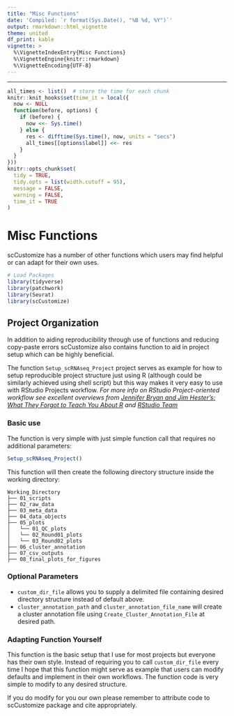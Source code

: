 ```yaml
---
title: "Misc Functions"
date: 'Compiled: `r format(Sys.Date(), "%B %d, %Y")`'
output: rmarkdown::html_vignette
theme: united
df_print: kable
vignette: >
  %\VignetteIndexEntry{Misc Functions}
  %\VignetteEngine{knitr::rmarkdown}
  %\VignetteEncoding{UTF-8}
---
```

***

<style>
p.caption {
  font-size: 0.9em;
}
</style>
 
```r
all_times <- list()  # store the time for each chunk
knitr::knit_hooks$set(time_it = local({
  now <- NULL
  function(before, options) {
    if (before) {
      now <<- Sys.time()
    } else {
      res <- difftime(Sys.time(), now, units = "secs")
      all_times[[options$label]] <<- res
    }
  }
}))
knitr::opts_chunk$set(
  tidy = TRUE,
  tidy.opts = list(width.cutoff = 95),
  message = FALSE,
  warning = FALSE,
  time_it = TRUE
)
```

# Misc Functions  
scCustomize has a number of other functions which users may find helpful or can adapt for their own uses.
```r
# Load Packages
library(tidyverse)
library(patchwork)
library(Seurat)
library(scCustomize)
```


## Project Organization
In addition to aiding reproducibility through use of functions and reducing copy-paste errors scCustomize also contains function to aid in project setup which can be highly beneficial.

The function `Setup_scRNAseq_Project` project serves as example for how to setup reproducible project structure just using R (although could be similarly achieved using shell script) but this way makes it very easy to use with RStudio Projects workflow.
*For more info on RStudio Project-oriented workflow see excellent overviews from [Jennifer Bryan and Jim Hester's: What They Forgot to Teach You About R](https://rstats.wtf/project-oriented-workflow.html) and [RStudio Team](https://support.rstudio.com/hc/en-us/articles/200526207-Using-Projects)*

### Basic use 
The function is very simple with just simple function call that requires no additional parameters:
```r
Setup_scRNAseq_Project()
```

This function will then create the following directory structure inside the working directory:  
```
Working_Directory
├── 01_scripts
├── 02_raw_data
├── 03_meta_data
├── 04_data_objects
├── 05_plots
│   └── 01_QC_plots
│   └── 02_Round01_plots
│   └── 03_Round02_plots
├── 06_cluster_annotation
├── 07_csv_outputs
├── 08_final_plots_for_figures
```

### Optional Parameters

* `custom_dir_file` allows you to supply a delimited file containing desired directory structure instead of default above.
* `cluster_annotation_path` and `cluster_annotation_file_name` will create a cluster annotation file using `Create_Cluster_Annotation_File` at desired path.

### Adapting Function Yourself
This function is the basic setup that I use for most projects but everyone has their own style.  Instead of requiring you to call `custom_dir_file` every time I hope that this function might serve as example that users can modify defaults and implement in their own workflows.  The function code is very simple to modify to any desired structure.

If you do modify for you our own please remember to attribute code to scCustomize package and cite appropriately.

